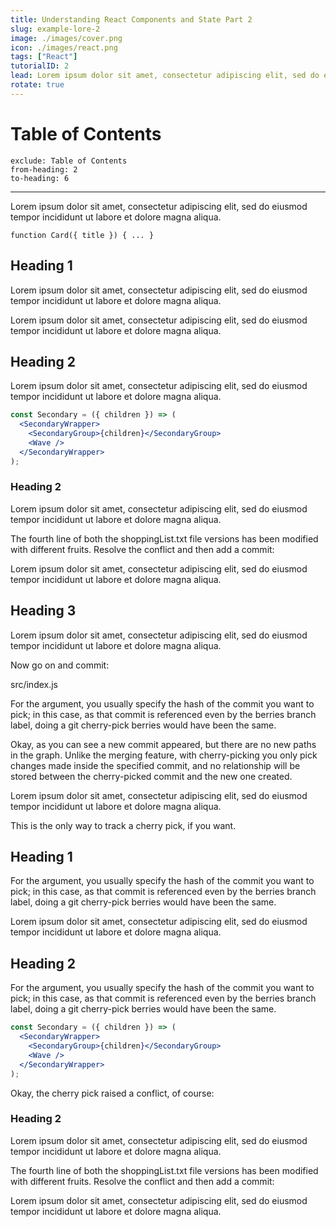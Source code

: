 ```yaml
---
title: Understanding React Components and State Part 2
slug: example-lore-2
image: ./images/cover.png
icon: ./images/react.png
tags: ["React"]
tutorialID: 2
lead: Lorem ipsum dolor sit amet, consectetur adipiscing elit, sed do eiusmod tempor incididunt ut labore et dolore magna aliqua.
rotate: true
---
```


# Table of Contents

```toc
exclude: Table of Contents
from-heading: 2
to-heading: 6
```

---

Lorem ipsum dolor sit amet, consectetur adipiscing elit, sed do eiusmod tempor incididunt ut labore et dolore magna aliqua.

```
function Card({ title }) { ... }
```

## Heading 1

Lorem ipsum dolor sit amet, consectetur adipiscing elit, sed do eiusmod tempor incididunt ut labore et dolore magna aliqua.

Lorem ipsum dolor sit amet, consectetur adipiscing elit, sed do eiusmod tempor incididunt ut labore et dolore magna aliqua.

## Heading 2

Lorem ipsum dolor sit amet, consectetur adipiscing elit, sed do eiusmod tempor incididunt ut labore et dolore magna aliqua.

```jsx
const Secondary = ({ children }) => (
  <SecondaryWrapper>
    <SecondaryGroup>{children}</SecondaryGroup>
    <Wave />
  </SecondaryWrapper>
);
```

### Heading 2

Lorem ipsum dolor sit amet, consectetur adipiscing elit, sed do eiusmod tempor incididunt ut labore et dolore magna aliqua.

The fourth line of both the shoppingList.txt file versions has been modified with different fruits. Resolve the conflict and then add a commit:

Lorem ipsum dolor sit amet, consectetur adipiscing elit, sed do eiusmod tempor incididunt ut labore et dolore magna aliqua.

## Heading 3

Lorem ipsum dolor sit amet, consectetur adipiscing elit, sed do eiusmod tempor incididunt ut labore et dolore magna aliqua.

Now go on and commit:

<div class="filename">src/index.js</div>

For the argument, you usually specify the hash of the commit you want to pick; in this case, as that commit is referenced even by the berries branch label, doing a git cherry-pick berries would have been the same.

Okay, as you can see a new commit appeared, but there are no new paths in the graph. Unlike the merging feature, with cherry-picking you only pick changes made inside the specified commit, and no relationship will be stored between the cherry-picked commit and the new one created.

Lorem ipsum dolor sit amet, consectetur adipiscing elit, sed do eiusmod tempor incididunt ut labore et dolore magna aliqua.

This is the only way to track a cherry pick, if you want.

## Heading 1

For the argument, you usually specify the hash of the commit you want to pick; in this case, as that commit is referenced even by the berries branch label, doing a git cherry-pick berries would have been the same.

Lorem ipsum dolor sit amet, consectetur adipiscing elit, sed do eiusmod tempor incididunt ut labore et dolore magna aliqua.

## Heading 2

For the argument, you usually specify the hash of the commit you want to pick; in this case, as that commit is referenced even by the berries branch label, doing a git cherry-pick berries would have been the same.

```jsx
const Secondary = ({ children }) => (
  <SecondaryWrapper>
    <SecondaryGroup>{children}</SecondaryGroup>
    <Wave />
  </SecondaryWrapper>
);
```

Okay, the cherry pick raised a conflict, of course:

### Heading 2

Lorem ipsum dolor sit amet, consectetur adipiscing elit, sed do eiusmod tempor incididunt ut labore et dolore magna aliqua.

The fourth line of both the shoppingList.txt file versions has been modified with different fruits. Resolve the conflict and then add a commit:

Lorem ipsum dolor sit amet, consectetur adipiscing elit, sed do eiusmod tempor incididunt ut labore et dolore magna aliqua.
